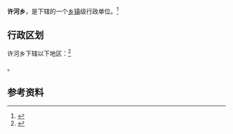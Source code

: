 {{中国乡级行政区|41/02/25/207/000}}

'''许河乡'''，是{{PRC admin/fullname|41/02/25/207/000|3}}下辖的一个[[乡镇|乡镇]]级行政单位。<ref>{{PRC admin/ref sgc|{{PRC admin/parent|41/02/25/207/000}}}}</ref>

== 行政区划 ==

许河乡下辖以下地区：<ref>{{PRC admin/ref sgc|41/02/25/207/000}}</ref>

{{PRC admin/children|41/02/25/207/000}}。

== 参考资料 ==

{{reflist}}

{{行政区划小作品}}
{{PRC admin/navcat|41/02/25/207/000}}